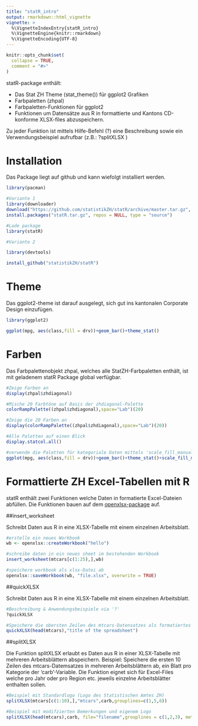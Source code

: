 ```yaml
---
title: "statR_intro"
output: rmarkdown::html_vignette
vignette: >
  %\VignetteIndexEntry{statR_intro}
  %\VignetteEngine{knitr::rmarkdown}
  %\VignetteEncoding{UTF-8}
---
```


```r
knitr::opts_chunk$set(
  collapse = TRUE,
  comment = "#>"
)
```


statR-package enthält:

- Das Stat ZH Theme (stat_theme()) für ggplot2 Grafiken
- Farbpaletten (zhpal)
- Farbpaletten-Funktionen für ggplot2
- Funktionen um Datensätze aus R in formattierte und Kantons CD-konforme XLSX-files abzuspeichern.

Zu jeder Funktion ist mittels Hilfe-Befehl (?) eine Beschreibung sowie ein Verwendungsbeispiel aufrufbar (z.B.: ?splitXLSX )

# Installation
Das Package liegt auf github und kann wiefolgt installiert werden.
```r
library(pacman)

#Variante 1
library(downloader)
download("https://github.com/statistikZH/statR/archive/master.tar.gz", "statR.tar.gz")
install.packages("statR.tar.gz", repos = NULL, type = "source")

#Lade package
library(statR)
```

```r
#Variante 2

library(devtools)

install_github("statistikZH/statR")

```

# Theme

Das ggplot2-theme ist darauf ausgelegt, sich gut ins kantonalen Corporate Design einzufügen. 
```r
library(ggplot2)

ggplot(mpg, aes(class,fill = drv))+geom_bar()+theme_stat()
```

# Farben
Das Farbpalettenobjekt zhpal, welches alle StatZH-Farbpaletten enthält, ist mit geladenem statR Package global verfügbar. 

```r
#Zeige Farben an
display(zhpal$zhdiagonal)

#Mische 20 Farbtöne auf Basis der zhdiagonal-Palette
colorRampPalette((zhpal$zhdiagonal),space="Lab")(20)

#Zeige die 20 Farben an
display(colorRampPalette((zhpal$zhdiagonal),space="Lab")(20))

#Alle Paletten auf einen Blick
display.statcol.all()

#verwende die Paletten für kategoriale Daten mittels 'scale_fill_manual'
ggplot(mpg, aes(class,fill = drv))+geom_bar()+theme_stat()+scale_fill_manual(values=zhpal$zhblue)

```

# Formattierte ZH Excel-Tabellen mit R

statR enthält zwei Funktionen welche Daten in formatierte Excel-Dateien abfüllen. Die Funktionen bauen auf dem [openxlsx-package](https://github.com/awalker89/openxlsx) auf.

##insert_worksheet

Schreibt Daten aus R in eine XLSX-Tabelle mit einem einzelnen Arbeitsblatt.
```r

#erstelle ein neues Workbook
wb <- openxlsx::createWorkbook("hello")

#schreibe daten in ein neues sheet im bestehenden Workbook
insert_worksheet(mtcars[c(1:25),],wb)

#speichere workbook als xlsx-Datei ab
openxlsx::saveWorkbook(wb, "file.xlsx", overwrite = TRUE)

```

##quickXLSX

Schreibt Daten aus R in eine XLSX-Tabelle mit einem einzelnen Arbeitsblatt.
```r
#Beschreibung & Anwendungsbeispiele via '?'
?quickXLSX

#Speichere die obersten Zeilen des mtcars-Datensatzes als formatiertes XLSX File ab
quickXLSX(head(mtcars),"title of the spreadsheet")
```

##splitXLSX 

Die Funktion splitXLSX erlaubt es Daten aus R in einer XLSX-Tabelle mit mehreren Arbeitsblättern abspeichern.
Beispiel: Speichere die ersten 10 Zeilen des mtcars-Datemsatzes in mehreren Arbeitsblättern ab, ein Blatt pro Kategorie der 'carb'-Variable. Die Funktion eignet sich für Excel-Files welche pro Jahr oder pro Region etc. jeweils einzelne Arbeitsblätter enthalten sollen.
```r
#Beispiel mit Standardlogo (Logo des Statistischen Amtes ZH)
splitXLSX(mtcars[c(1:10),],"mtcars",carb,grouplines=c(1,5,6))

#Beispiel mit modifzierten Bemerkungen und eigenem Logo
splitXLSX(head(mtcars),carb, file="filename",grouplines = c(1,2,3), metadata = "remarks: ....",source="canton of zurich",logo="L:/STAT/08_DS/06_Diffusion/Logos_Bilder/LOGOS/STAT_LOGOS/nacht_map.png")

```

